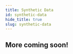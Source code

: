 ```yaml
---
title: Synthetic Data
id: synthetic-data
hide_title: true
slug: synthetic-data
---
```



<DocPageHeader
  title="Synthetic Data"
  subtitle="The Neosync platform is an open-source composable platform that is built to scale horizontally and vertically. "
/>

## More coming soon!
